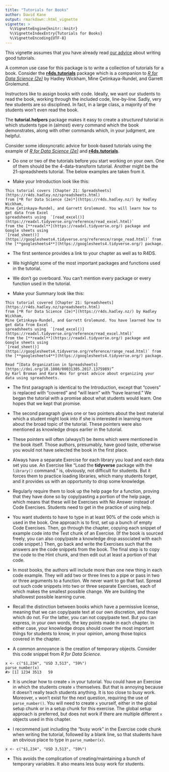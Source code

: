 ```yaml
---
title: "Tutorials for Books"
author: David Kane
output: rmarkdown::html_vignette
vignette: >
  %\VignetteEngine{knitr::knitr}
  %\VignetteIndexEntry{Tutorials for Books}
  %\VignetteEncoding{UTF-8}
---
```



This vignette assumes that you have already read [our advice](instructions.html) about writing good tutorials.

A common use case for this package is to write a collection of tutorials for a book. Consider the [**r4ds.tutorials**](https://ppbds.github.io/r4ds.tutorials/) package which is a companion to [*R for Data Science (2e)*](https://r4ds.hadley.nz/) by Hadley Wickham, Mine Çetinkaya-Rundel, and Garrett Grolemund.

Instructors like to assign books with code. Ideally, we want our students to read the book, working through the included code, line-by-line. Sadly, very few students are so disciplined. In fact, in a large class, a majority of the students won't even read the book.

The **tutorial.helpers** package makes it easy to create a *structured* tutorial in which students type in (almost) every command which the book demonstrates, along with other commands which, in your judgment, are helpful. 

Consider some idiosyncratic advice for book-based tutorials using the example of [*R for Data Science (2e)*](https://r4ds.hadley.nz/) and [**r4ds.tutorials**](https://ppbds.github.io/r4ds.tutorials/).

* Do one or two of the tutorials before you start working on your own. One of them should be the 4-data-transform tutorial. Another might be the 21-spreadsheets tutorial. The below examples are taken from it.

* Make your Introduction look like this:

````
This tutorial covers [Chapter 21: Spreadsheets](https://r4ds.hadley.nz/spreadsheets.html) 
from [*R for Data Science (2e)*](https://r4ds.hadley.nz/) by Hadley Wickham, 
Mine Çetinkaya-Rundel, and Garrett Grolemund. You will learn how to get data from Excel 
spreadsheets using  `[read_excel()](https://readxl.tidyverse.org/reference/read_excel.html)` 
from the [**readxl**](https://readxl.tidyverse.org/) package and Google sheets using
`[read_sheet()](https://googlesheets4.tidyverse.org/reference/range_read.html)` from 
the [**googlesheets4**](https://googlesheets4.tidyverse.org/) package.
````

  - The first sentence provides a link to your chapter as well as to R4DS.
  - We highlight some of the most important packages and functions used in the tutorial.
  - We don't go overboard. You can't mention every package or every function used in the tutorial.


* Make your Summary look like this:

````
This tutorial covered [Chapter 21: Spreadsheets](https://r4ds.hadley.nz/spreadsheets.html) 
from [*R for Data Science (2e)*](https://r4ds.hadley.nz/) by Hadley Wickham, 
Mine Çetinkaya-Rundel, and Garrett Grolemund. You have learned how to get data from Excel
spreadsheets using  `[read_excel()](https://readxl.tidyverse.org/reference/read_excel.html)` 
from the [**readxl**](https://readxl.tidyverse.org/) package and Google sheets using
`[read_sheet()](https://googlesheets4.tidyverse.org/reference/range_read.html)` from 
the [**googlesheets4**](https://googlesheets4.tidyverse.org/) package.

Read “[Data Organization in Spreadsheets](https://doi.org/10.1080/00031305.2017.1375989)” 
by Karl Broman and Kara Woo for great advice about organizing your data using spreadsheets.
````

  - The first paragraph is identical to the Introduction, except that "covers" is replaced with "covered" and "will learn" with "have learned." We began the tutorial with a promise about what students would learn. One hopes that we kept that promise.
  - The second paragraph gives one or two pointers about the best material which a student might look into if she is interested in learning more about the broad topic of the tutorial. These pointers were also mentioned as knowledge drops earlier in the tutorial.
  - These pointers will often (always?) be items which were mentioned in the book itself. Those authors, presumably, have good taste, otherwise you would not have selected the book in the first place.

* Always have a separate Exercise for each library you load and each data set you use. An Exercise like "Load the **tidyverse** package with the `library()` command." is, obviously, not difficult for students. But it forces them to practice loading libraries, which many students forget, and it provides us with an opportunity to drop some knowledge.

* Regularly require them to look up the help page for a function, proving that they have done so by copy/pasting a portion of the help page, which means that these will be Exercises with No Answer instead of Code Exercises. Students need to get in the practice of using help.

* You want students to have to type in at least 90% of the code which is used in the book. One approach is to first, set up a bunch of empty Code Exercises. Then, go through the chapter, copying each snippet of example code into the Test chunk of an Exercise. (If the book is sourced freely, you can also copy/paste a knowledge drop associated with each code snippet.) Then, go back and write the Exercises such that the answers are the code snippets from the book. The final step is to copy the code to the Hint chunk, and then edit out at least a portion of that code.

* In most books, the authors will include more than one new thing in each code example. They will add two or three lines to a pipe or pass in two or three arguments to a function. We never want to go that fast. Spread out such code snippets into two or three separate Exercises, each of which makes the smallest possible change. We are building the shallowest possible learning curve. 

* Recall the distinction between books which have a permissive license, meaning that we can copy/paste text at our own discretion, and those which do not. For the latter, you can not copy/paste text. But you can express, in your own words, the key points made in each chapter. In either case, your knowledge drops should cover the most important things for students to know, in your opinion, among those topics covered in the chapter.

* A common annoyance is the creation of temporary objects. Consider this code snippet from *R for Data Science*.

````
x <- c("$1,234", "USD 3,513", "59%")
parse_number(x)
#> [1] 1234 3513   59
````

* It is unclear how to create `x` in your tutorial. You could have an Exercise in which the students create `x` themselves. But that is annoying because it doesn't really teach students anything. It is too close to busy work. Moreover, `x` won't exist for the next question, requiring the use of `parse_number()`. You will need to create `x` yourself, either in the global setup chunk or in a setup chunk for this exercise. The global setup approach is preferred, but does not work if there are multiple different `x` objects used in this chapter.

* I recommend just including the "busy work" in the Exercise code chunk when writing the tutorial, followed by a blank line, so that students have an obvious place to type in `parse_number(x)`. 

````
x <- c("$1,234", "USD 3,513", "59%")

````

* This avoids the complication of creating/maintaining a bunch of temporary variables. It also means less busy work for students.






